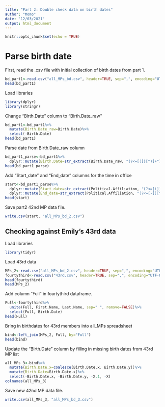 ```yaml
---
title: "Part 2: Double check data on birth dates"
author: "Momo"
date: "12/03/2021"
output: html_document
---
```


```r
knitr::opts_chunk$set(echo = TRUE)
```

# Parse birth date

First, read the .csv file with initial collection of birth dates from part 1. 
```r

bd_part1<-read.csv("all_MPs_bd.csv", header=TRUE, sep=",", encoding="UTF-8")
head(bd_part1)
```

Load libraries
```r
library(dplyr)
library(stringr)
```

Change "Birth.Date" column to "Birth.Date_raw"

```r
bd_part1<-bd_part1%>%
  mutate(Birth.Date_raw=Birth.Date)%>%
  select(-Birth.Date)
head(bd_part1)
```


Parse date from Birth.Date_raw column

```r
bd_part1_parse<-bd_part1%>%
  dplyr::mutate(Birth.Date=str_extract(Birth.Date_raw, "(?<=[(])[^)]+"))
head(bd_part1_parse)
```
Add "Start_date" and "End_date" columns for the time in office

```r
start<-bd_part1_parse%>%
  dplyr::mutate(Start_date=str_extract(Political.Affiliation, "(?<=[(])[^-]+"))%>%
  dplyr::mutate(End_date=str_extract(Political.Affiliation, "(?<=[-])[^)]+"))
head(start)
```

Save part2 42nd MP data file.
```r
write.csv(start, "all_MPs_bd_2.csv")

```

## Checking against Emily's 43rd data
Load libraries
```r
library(tidyr)
```

Load 43rd data
```r
MPs_2<-read.csv("all_MPs_bd_2.csv", header=TRUE, sep=",", encoding="UTF-8" )
fourtythird<-read.csv("43rd.csv", header=TRUE, sep=",", encoding="UTF-8")
head(fourtythird)
head(MPs_2)
```

Add column "Full" in fourtythird dataframe.

```r
Full<-fourtythird%>%
  unite(Full, First.Name, Last.Name, sep=" ", remove=FALSE)%>%
  select(Full, Birth.Date)
head(Full)
```

Bring in birthdates for 43rd members into all_MPs spreadsheet

```r
bind<-left_join(MPs_2, Full, by="Full")
head(bind)
```

Update the "Birth.Date" column by filling in missing birth dates from 43rd MP list

```r
all_MPs_3<-bind%>%
  mutate(Birth.Date.x=coalesce(Birth.Date.x, Birth.Date.y))%>%
  mutate(Birth.Date=Birth.Date.x)%>%
  select(-Birth.Date.x, -Birth.Date.y, -X.1, -X)
colnames(all_MPs_3)
```

Save new 42nd MP data file.
```r
write.csv(all_MPs_3, "all_MPs_bd_3.csv")

```
